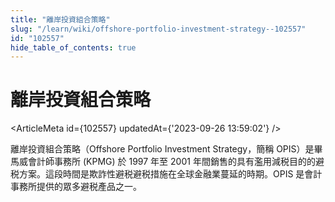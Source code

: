 ```yaml
---
title: "離岸投資組合策略"
slug: "/learn/wiki/offshore-portfolio-investment-strategy--102557"
id: "102557"
hide_table_of_contents: true
---
```



# 離岸投資組合策略

<ArticleMeta id={102557} updatedAt={'2023-09-26 13:59:02'} />
<div className='border-solid border-b border-t-0 my-4 border-[var(--ifm-color-gray-300)]' />

離岸投資組合策略（Offshore Portfolio Investment Strategy，簡稱 OPIS）是畢馬威會計師事務所 (KPMG) 於 1997 年至 2001 年間銷售的具有濫用減税目的的避税方案。這段時間是欺詐性避税避税措施在全球金融業蔓延的時期。OPIS 是會計事務所提供的眾多避税產品之一。
